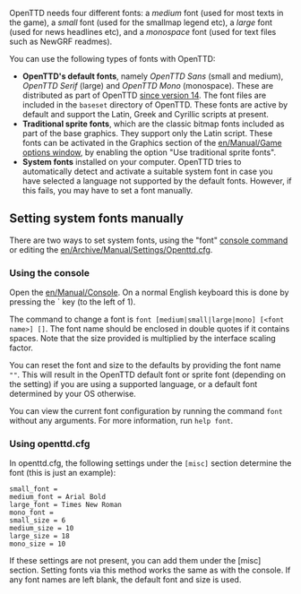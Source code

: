OpenTTD needs four different fonts: a ''medium'' font (used for most texts in the game), a ''small'' font (used for the smallmap legend etc), a ''large'' font (used for news headlines etc), and a ''monospace'' font (used for text files such as NewGRF readmes).

You can use the following types of fonts with OpenTTD:
* '''OpenTTD's default fonts''', namely ''OpenTTD Sans'' (small and medium), ''OpenTTD Serif'' (large) and ''OpenTTD Mono'' (monospace). These are distributed as part of OpenTTD [https://github.com/OpenTTD/OpenTTD/pull/11593 since version 14]. The font files are included in the <code>baseset</code> directory of OpenTTD. These fonts are active by default and support the Latin, Greek and Cyrillic scripts at present.
* '''Traditional sprite fonts''', which are the classic bitmap fonts included as part of the base graphics. They support only the Latin script. These fonts can be activated in the Graphics section of the [[en/Manual/Game options window]], by enabling the option "Use traditional sprite fonts".
* '''System fonts''' installed on your computer. OpenTTD tries to automatically detect and activate a suitable system font in case you have selected a language not supported by the default fonts. However, if this fails, you may have to set a font manually. 

== Setting system fonts manually ==
There are two ways to set system fonts, using the "font" [[en/Manual/Console Commands|console command]] or editing the [[en/Archive/Manual/Settings/Openttd.cfg]].

=== Using the console ===
Open the [[en/Manual/Console]]. On a normal English keyboard this is done by pressing the ` key (to the left of 1).

The command to change a font is <code>font [medium|small|large|mono] [<nowiki><font name></nowiki>] [<size>]</code>. The font name should be enclosed in double quotes if it contains spaces. Note that the size provided is multiplied by the interface scaling factor.

You can reset the font and size to the defaults by providing the font name <code>""</code>. This will result in the OpenTTD default font or sprite font (depending on the setting) if you are using a supported language, or a default font determined by your OS otherwise. 

You can view the current font configuration by running the command <code>font</code> without any arguments. For more information, run <code>help font</code>.

=== Using openttd.cfg ===
In openttd.cfg, the following settings under the <code>[misc]</code> section determine the font (this is just an example):
<pre>
small_font = 
medium_font = Arial Bold
large_font = Times New Roman
mono_font = 
small_size = 6
medium_size = 10
large_size = 18
mono_size = 10
</pre>
If these settings are not present, you can add them under the [misc] section. Setting fonts via this method works the same as with the console. If any font names are left blank, the default font and size is used.
